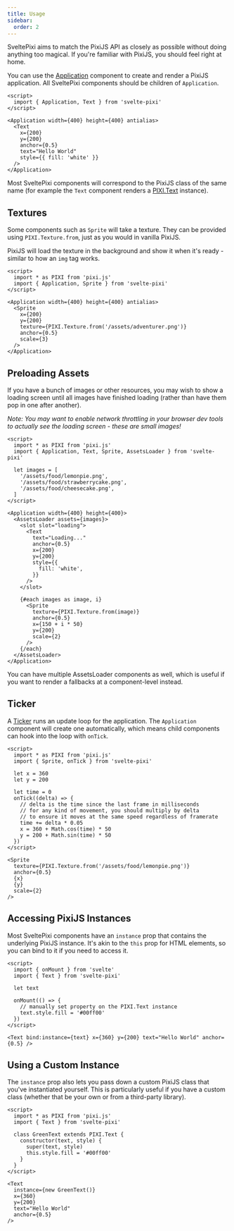 ```yaml
---
title: Usage
sidebar:
  order: 2
---
```


SveltePixi aims to match the PixiJS API as closely as possible without doing anything too magical.
If you're familiar with PixiJS, you should feel right at home.

You can use the [Application](/docs/components/application) component to create and render a PixiJS application.
All SveltePixi components should be children of `Application`.

```svelte live props={{ bg: 'none' }} wrapper="/src/layouts/examples/wrappers/Empty.svelte"
<script>
  import { Application, Text } from 'svelte-pixi'
</script>

<Application width={400} height={400} antialias>
  <Text
    x={200}
    y={200}
    anchor={0.5}
    text="Hello World"
    style={{ fill: 'white' }}
  />
</Application>
```

Most SveltePixi components will correspond to the PixiJS class of the same name
(for example the `Text` component renders a [PIXI.Text](https://pixijs.download/dev/docs/PIXI.Text.html) instance).

## Textures

Some components such as `Sprite` will take a texture. They can be provided using `PIXI.Texture.from`,
just as you would in vanilla PixiJS.

PixiJS will load the texture in the background and show it when it's ready - similar to how an `img` tag works.

```svelte live props={{ bg: 'none' }} wrapper="/src/layouts/examples/wrappers/Empty.svelte"
<script>
  import * as PIXI from 'pixi.js'
  import { Application, Sprite } from 'svelte-pixi'
</script>

<Application width={400} height={400} antialias>
  <Sprite
    x={200}
    y={200}
    texture={PIXI.Texture.from('/assets/adventurer.png')}
    anchor={0.5}
    scale={3}
  />
</Application>
```

## Preloading Assets

If you have a bunch of images or other resources, you may wish to show a loading screen
until all images have finished loading (rather than have them pop in one after another).

_Note: You may want to enable network throttling in your browser dev tools to actually see the loading screen - these are small images!_

```svelte live props={{ bg: 'none' }} wrapper="/src/layouts/examples/wrappers/Empty.svelte"
<script>
  import * as PIXI from 'pixi.js'
  import { Application, Text, Sprite, AssetsLoader } from 'svelte-pixi'

  let images = [
    '/assets/food/lemonpie.png',
    '/assets/food/strawberrycake.png',
    '/assets/food/cheesecake.png',
  ]
</script>

<Application width={400} height={400}>
  <AssetsLoader assets={images}>
    <slot slot="loading">
      <Text
        text="Loading..."
        anchor={0.5}
        x={200}
        y={200}
        style={{
          fill: 'white',
        }}
      />
    </slot>

    {#each images as image, i}
      <Sprite
        texture={PIXI.Texture.from(image)}
        anchor={0.5}
        x={150 + i * 50}
        y={200}
        scale={2}
      />
    {/each}
  </AssetsLoader>
</Application>
```

You can have multiple AssetsLoader components as well, which is useful
if you want to render a fallbacks at a component-level instead.

## Ticker

A [Ticker](/docs/components/ticker) runs an update loop for the application.
The `Application` component will create one automatically, which means child
components can hook into the loop with `onTick`.

```svelte live
<script>
  import * as PIXI from 'pixi.js'
  import { Sprite, onTick } from 'svelte-pixi'

  let x = 360
  let y = 200

  let time = 0
  onTick((delta) => {
    // delta is the time since the last frame in milliseconds
    // for any kind of movement, you should multiply by delta
    // to ensure it moves at the same speed regardless of framerate
    time += delta * 0.05
    x = 360 + Math.cos(time) * 50
    y = 200 + Math.sin(time) * 50
  })
</script>

<Sprite
  texture={PIXI.Texture.from('/assets/food/lemonpie.png')}
  anchor={0.5}
  {x}
  {y}
  scale={2}
/>
```

## Accessing PixiJS Instances

Most SveltePixi components have an `instance` prop that
contains the underlying PixiJS instance. It's akin to the `this` prop for HTML elements,
so you can bind to it if you need to access it.

```svelte live {5,14}
<script>
  import { onMount } from 'svelte'
  import { Text } from 'svelte-pixi'

  let text

  onMount(() => {
    // manually set property on the PIXI.Text instance
    text.style.fill = '#00ff00'
  })
</script>

<Text bind:instance={text} x={360} y={200} text="Hello World" anchor={0.5} />
```

## Using a Custom Instance

The `instance` prop also lets you pass down a custom PixiJS class
that you've instantiated yourself. This is particularly useful
if you have a custom class (whether that be your own or from a third-party library).

```svelte live {14}
<script>
  import * as PIXI from 'pixi.js'
  import { Text } from 'svelte-pixi'

  class GreenText extends PIXI.Text {
    constructor(text, style) {
      super(text, style)
      this.style.fill = '#00ff00'
    }
  }
</script>

<Text
  instance={new GreenText()}
  x={360}
  y={200}
  text="Hello World"
  anchor={0.5}
/>
```
